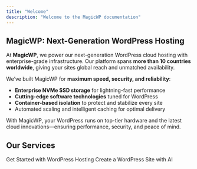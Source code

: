 ```yaml
---
title: "Welcome"
description: "Welcome to the MagicWP documentation"
---
```


## MagicWP: Next-Generation WordPress Hosting

At **MagicWP**, we power our next-generation WordPress cloud hosting with enterprise-grade infrastructure. Our platform spans **more than 10 countries worldwide**, giving your sites global reach and unmatched availability.

We’ve built MagicWP for **maximum speed, security, and reliability**:

- **Enterprise NVMe SSD storage** for lightning-fast performance
- **Cutting-edge software technologies** tuned for WordPress
- **Container-based isolation** to protect and stabilize every site
- Automated scaling and intelligent caching for optimal delivery

With MagicWP, your WordPress runs on top-tier hardware and the latest cloud innovations—ensuring performance, security, and peace of mind.

## Our Services

<Columns cols={2}>
  <Card title="WordPress Hosting" icon="pen-to-square" iconType="regular" href="/wordpress-hosting">
    Get Started with WordPress Hosting
  </Card>
  <Card title="WordPress AI Site Builder" icon="palette" href="/wordpress-ai">
    Create a WordPress Site with AI
  </Card>
</Columns>